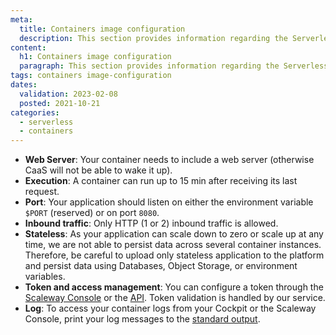 ```yaml
---
meta:
  title: Containers image configuration
  description: This section provides information regarding the Serverless Containers image configuration
content:
  h1: Containers image configuration
  paragraph: This section provides information regarding the Serverless Containers image configuration
tags: containers image-configuration
dates:
  validation: 2023-02-08
  posted: 2021-10-21
categories:
  - serverless
  - containers
---
```


* **Web Server**: Your container needs to include a web server (otherwise CaaS will not be able to wake it up).
* **Execution**: A container can run up to 15 min after receiving its last request.
* **Port**: Your application should listen on either the environment variable `$PORT` (reserved) or on port `8080`.
* **Inbound traffic**: Only HTTP (1 or 2) inbound traffic is allowed.
* **Stateless**: As your application can scale down to zero or scale up at any time, we are not able to persist data across several container instances. Therefore, be careful to upload only stateless application to the platform and persist data using Databases, Object Storage, or environment variables.
* **Token and access management**: You can configure a token through the [Scaleway Console](/serverless/containers/how-to/create-auth-token-from-console) or  the [API](https://www.scaleway.com/en/developers/api/serverless-containers/#path-tokens). Token validation is handled by our service.
* **Log**: To access your container logs from your Cockpit or the Scaleway Console, print your log messages to the [standard output](https://manpages.ubuntu.com/manpages/jammy/en/man3/stdout.3.html).
